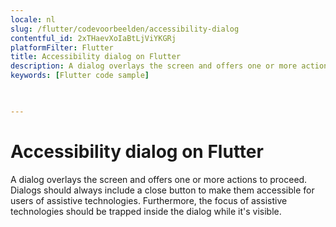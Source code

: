 ```yaml
---
locale: nl
slug: /flutter/codevoorbeelden/accessibility-dialog
contentful_id: 2xTHaevXoIaBtLjViYKGRj
platformFilter: Flutter
title: Accessibility dialog on Flutter
description: A dialog overlays the screen and offers one or more actions to proceed.
keywords: [Flutter code sample]


	
---
```


# Accessibility dialog on Flutter

A dialog overlays the screen and offers one or more actions to proceed. Dialogs should always include a close button to make them accessible for users of assistive technologies. Furthermore, the focus of assistive technologies should be trapped inside the dialog while it's visible.

<CodeSample id="accessibility-dialog" locale="nl" platform="flutter"/>
